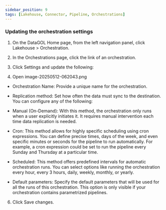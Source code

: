 ```yaml
---
sidebar_position: 9
tags: [Lakehouse, Connector, Pipeline, Orchestrations]
---
```


### Updating the orchestration settings

1.  On the DataGOL Home page, from the left navigation panel, click Lakehouse > Orchestration.
    
2.  In the Orchestrations page, click the link of an orchestration.
    
3.  Click Settings and update the following:
    
4.  Open image-20250512-062043.png
    

-   Orchestration Name: Provide a unique name for the orchestration.
    
-   Replication method: Set how often the data must sync to the destination. You can configure any of the following:
    

-   Manual (On-Demand): With this method, the orchestration only runs when a user explicitly initiates it. It requires manual intervention each time data replication is needed.
    
-   Cron: This method allows for highly specific scheduling using cron expressions. You can define precise times, days of the week, and even specific minutes or seconds for the pipeline to run automatically. For example, a cron expression could be set to run the pipeline every Sunday and Thursday at a particular time.
    
-   Scheduled: This method offers predefined intervals for automatic orchestration runs. You can select options like running the orchestration every hour, every 3 hours, daily, weekly, monthly, or yearly.
    

-   Default parameters: Specify the default parameters that will be used for all the runs of this orchestration. This option is only visible if your orchestration contains parametrized pipelines.
    

6.  Click Save changes.
    